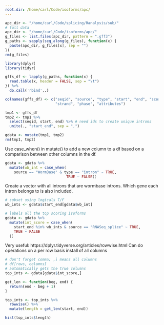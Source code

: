 ```yaml
---
root.dir: /home/carl/Code/isoforms/apc/
---
```


```r
apc_dir <- "/home/carl/Code/splicing/Ranalysis/sub/"
# full data
apc_dir <- "/home/carl/Code/isoforms/apc/"
g_files <- list.files(apc_dir, pattern = ".gff3")
g_paths <- sapply(seq_along(g_files), function(x) {
  paste(apc_dir, g_files[x], sep = "")
})
rm(g_files)
```

```r
library(dplyr)
library(tidyr)
```

```r
gffs_df <- lapply(g_paths, function(x) {
  read.table(x, header = FALSE, sep = "\t")
}) %>%
  do.call('rbind',.) 

colnames(gffs_df) <- c("seqid", "source", "type", "start", "end", "score", 
                       "strand", "phase", "attributes")
```

```r
tmp1 <- gffs_df
tmp2 <- tmp1 %>%
  select(seqid, start, end) %>% # need ids to create unique introns
  unite(., "start_end", sep = ",")

gdata <- mutate(tmp1, tmp2)
rm(tmp1, tmp2)
```

Use case_when() in mutate() to add a new column to a df based on a comparison between other columns in the df.

```r
gdata <- gdata %>% 
  mutate(wb_int = case_when(
    source == "WormBase" & type == "intron" ~ TRUE,
                            TRUE ~ FALSE))
```

Create a vector with all introns that are wormbase introns. Which gene each intron belongs to is also included.

```r
# subset using logicals T/F
wb_ints <- gdata$start_end[gdata$wb_int]
```

```r
# labels all the top scoring isoforms
gdata <- gdata %>% 
  mutate(int_score = case_when(
    start_end %in% wb_ints & source == "RNASeq_splice" ~ TRUE,
    TRUE ~ FALSE
  ))
```

Very useful: https://dplyr.tidyverse.org/articles/rowwise.html Can do operations on a per row basis install of all columns

```r
# don't forget comma; ,] means all columns
# df[rows, columns]
# automatically gets the true columns
top_ints <- gdata[gdata$int_score,] 

get_len <- function(beg, end) {
  return(end - beg + 1)
}

top_ints <- top_ints %>% 
  rowwise() %>% 
  mutate(length = get_len(start, end))
```

```r
hist(top_ints$length)
```
